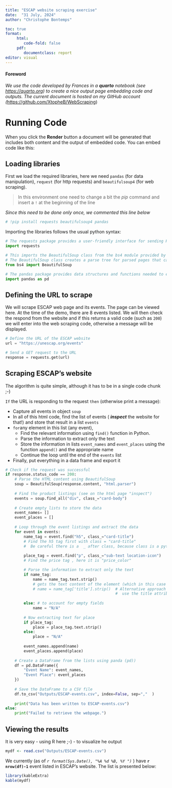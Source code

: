 ```yaml
---
title: "ESCAP website scraping exercise"
date:  "31 July, 2024"
author: "Christophe Bontemps"

toc: true
format: 
     html:
        code-fold: false
     pdf:
        documentclass: report
editor: visual
---
```


#### Foreword

*We use the code developed by Frances in a **quarto** notebook (see <https://quarto.org>) to create a nice output page embedding code and outputs. The current document is hosted on my GitHub account (*<https://github.com/XtopheB/WebScraping>)

# Running Code

When you click the **Render** button a document will be generated that includes both content and the output of embedded code. You can embed code like this:

## Loading libraries

First we load the required libraries, here we need `pandas` (for data manipulation), `request` (for http requests) and `beautifulsoup4` (for web scraping).

> In this environment one need to change a bit the *pip* command and insert a `!` at the beginning of the line

*Since this need to be done only once, we commented this line below*

```python
# !pip install requests beautifulsoup4 pandas
```

Importing the libraries follows the usual python syntax:

```python
# The requests package provides a user-friendly interface for sending HTTP requests
import requests 

# This imports the BeautifulSoup class from the bs4 module provided by the installed package beautifulsoup4
# The BeautifulSoup class creates a parse tree for parsed pages that can be used to extract data from HTML
from bs4 import BeautifulSoup 

# The pandas package provides data structures and functions needed to efficiently manipulate large datasets
import pandas as pd 

```

## Defining the URL to scrape

We will scrape ESCAP web page and its events. The page can be viewed here. At the time of the demo, there are 8 events listed. We will then check the respond from the website and if this returns a valid code (such as `200`) we will enter into the web scraping code, otherwise a message will be displayed.

```python
# Define the URL of the ESCAP website
url = "https://unescap.org/events"

# Send a GET request to the URL
response = requests.get(url)
```

## Scraping ESCAP's website

The algorithm is quite simple, although it has to be in a single code chunk ;-)

`If` the URL is responding to the request `then` (otherwise print a message):

-   Capture all events in object `soup`
-   In all of this html code, find the list of events ( ***inspect*** the website for that!) and store that result in a list `events`
-   `for`any element in this list (any event),
    -   Find the relevant information using `find()` function in Python.
    -   Parse the information to extract only the text
    -   Store the information in lists `event_names` and `event_places` using the function `append()` and the appropriate name
    -   Continue the loop until the end of the `events` list
-   Finally, put everything in a data frame and export it

```python

# Check if the request was successful
if response.status_code == 200:
    # Parse the HTML content using BeautifulSoup
    soup = BeautifulSoup(response.content, "html.parser")
    
    # Find the product listings (see on the html page "inspect")
    events = soup.find_all("div", class_="card-body")
    
    # Create empty lists to store the data
    event_names= []
    event_places = []
    
    # Loop through the event listings and extract the data
    for event in events:
        name_tag = event.find("h5", class_="card-title")   
        # Find the h5 tag first with class = "card-title" 
        #  Be careful there is a  _ after class, because class is a python reverved word 
        
        place_tag = event.find("p", class_="sub-text location-icon")  
        # Find the price tag , here it is "price_color" 

        # Parse the information to extract only the text 
        if name_tag:
            name = name_tag.text.strip()  
            # gets the text content of the element (which in this case can be cut off with '...')
            # name = name_tag['title'].strip()  # Alternative approach
                                                #  use the title attribute to get the FULL title from the href
            
        else: # to account for empty fields
            name = "N/A"
            
        # Now extracting text for place
        if place_tag:
            place = place_tag.text.strip()
        else:
            place = "N/A" 
        
        event_names.append(name)
        event_places.append(place)
    
    # Create a DataFrame from the lists using panda (pd))
    df = pd.DataFrame({
        "Event Name": event_names,
        "Event Place": event_places
    })
    
    # Save the DataFrame to a CSV file
    df.to_csv("Outputs/ESCAP-events.csv", index=False, sep=","  )
    
    print("Data has been written to ESCAP-events.csv")
else:
    print("Failed to retrieve the webpage.")
```

## Viewing the results

It is very easy - using R here ;-) - to visualize he output

```r
mydf <- read.csv("Outputs/ESCAP-events.csv")
```

We currently (as of *`r format(Sys.Date(), "%A %d %B, %Y ")`* ) have **`r nrow(df)-1`** event listed in ESCAP's website. The list is presented below:

```r
library(kableExtra)
kable(mydf)
```

